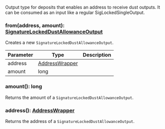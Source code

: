 Output type for deposits that enables an address to receive dust outputs. It can be consumed as an input like a
 regular SigLockedSingleOutput.

### from(address, amount): [SignatureLockedDustAllowanceOutput](#signaturelockeddustallowanceoutput)

Creates a new `SignatureLockedDustAllowanceOutput`.

| Parameter       | Type |  Description |
| --------------- | -------- | -------- |
| address | [AddressWrapper](#addresswrapper) |   |
| amount | long |   |

### amount(): long

Returns the amount of a `SignatureLockedDustAllowanceOutput`.

### address(): [AddressWrapper](#addresswrapper)

Returns the address of a `SignatureLockedDustAllowanceOutput`.
